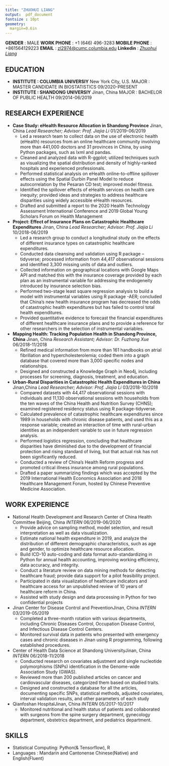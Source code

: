 ```yaml
---
title: "ZHUOHUI LIANG"
output:  pdf_document
fontsize : 10pt
geometry:
  margin=0.6in
---
```

**GENDER** : MALE \newline
**WORK PHONE** : +1 (646) 496-3283\newline
**MOBILE PHONE** : +861564129223\newline
**EMAIL** : [zl2974@cumc.columbia.edu](mailto:<zl2974@cumc.columbia.edu>)
\newline
**Linkedin** : 
[_Zhuohui Liang_](https://www.linkedin.com/in/zhuohui-liang-123108203/)

## EDUCATION
- **INSTITUTE : COLUMBIA UNIVERSIY** \hfill New York City, U.S. \newline
  MAJOR : MASTER CANDIDATE IN BIOSTATISTICS \hfill 09/2020-PRESENT
- **INSTITUTE : SHANDONG UNIVERSIY** \hfill Jinan, China\newline
  MAJOR : BACHELOR OF PUBLIC HEALTH \hfill 09/2014-06/2019

## RESEARCH EXPERIENCE
- **Case Study: eHealth Resource Allocation in Shandong Province** 
\hfill Jinan, China\newline
  _Lead Researcher; Advisor: Prof. Jiajia Li_ \hfill 01/2019-06/2019
  * Led a research team to collect data on the use of electronic health (eHealth) resources from an
online healthcare community involving more than 441,000 doctors and 31 provinces in China,
by using Python packages, such as lxml and pandas.
  * Cleaned and analyzed data with R-ggplot; utilized techniques such as visualizing the spatial
distribution and density of highly-ranked hospitals and experienced professionals.
  * Performed statistical analysis on eHealth online-to-offline spillover effects using the Spatial
Durbin Panel Model to reduce autocorrelation by the Pesaran CD test; improved model fitness.
  * Identified the spillover effects of eHealth services on health care inequity; provided ideas and
strategies to address healthcare disparities using widely accessible eHealth resources.
  * Drafted and submitted a report to the 2020 Health Technology Assessment International
Conference and 2019 Global Young Scholars Forum on Health Management

- **Project: Effect of Insurance Plans on Catastrophic Healthcare Expenditures**
\hfill Jinan, China\newline
  _Lead Researcher; Advisor: Prof. Jiajia Li_ \hfill 10/2018-06/2019
  * Led a research group to conduct a longitudinal study on the effects of different insurance types
on catastrophic healthcare expenditures.
  * Conducted data cleansing and validation using R package – tidyverse; processed information
from 44,417 observational sessions and identified 3,300 missing units of data and outliers.
  * Collected information on geographical locations with Google Maps API and matched this with
the insurance coverage provided by each plan as an instrumental variable for addressing the
endogeneity introduced by insurance selection bias.
  * Performed two-stage least square regression analysis to build a model with instrumental
variables using R package -AER; concluded that China's new health insurance program has
decreased the odds of catastrophic health expenditures but has failed to control total health
expenditures.
  * Provided quantitative evidence to forecast the financial expenditures of different healthcare
insurance plans and to provide a reference for other researchers in the selection of instrumental
variables.

- **Mapping Health: Tracking Population Health in Shandong Province, China** 
\hfill Jinan, China\newline
_Research Assistant; Advisor: Dr. Fuzhong Xue_ \hfill 06/2018-11/2018
  * Refined medical information from more than 161 handbooks on atrial fibrillation and
hypercholesterolemia; coded them into a graph database that covered more than 3,000 specific
nodes and relationships.
  * Designed and constructed a Knowledge Graph in Neo4j, including processes for screening,
diagnosis, treatment, and education.

- **Urban-Rural Disparities in Catastrophic Health Expenditures in China**
\hfill Jinan,China\newline
_Lead Researcher; Advisor: Prof. Jiajia Li_ \hfill 03/2018-10/2018
  * Compared datasets with 44,417 observational sessions with individuals and 11,130
observational sessions with households from the ten waves of the China Health and Nutrition
Survey (CHNS); examined registered residency status using R package-tidyverse.
  * Calculated prevalence of catastrophic healthcare expenditures since 1989 in households with
chronic disease patients, and used this as a response variable; created an interaction of time with
rural-urban identities as an independent variable to use in future regression analysis.
  * Performed logistics regression, concluding that healthcare disparities have diminished due to the
development of financial protection and rising standard of living, but that actual risk has not
been significantly reduced.
  * Conducted a review of China's Health Reform progress and promoted critical illness insurance
among rural populations.
  * Drafted a paper summarizing findings which was accepted by the 2019 International Health
Economics Association and 2018 Healthcare Management Forum, hosted by Chinese Preventive
Medicine Association.

## WORK EXPERIENCE
- National Health Development and Research Center of China Health Committee \hfill Beijing, China \newline
  _INTERN_ \hfill 06/2019-06/2020
  * Provide advice on sampling method, model selection, and result interpretation as well as data
visualization.
  * Estimate national health expenditure in 2019, and analyze the distribution of different
demographic characteristics, such as age and gender, to optimize healthcare resource allocation.
  * Build ICD-10 auto-coding and data format auto-standardizing in Python for annual health
accounting, improving working efficiency, data accuracy, and integrity.
  * Conduct a literature review on data mining methods for detecting healthcare fraud; provide
data support for a pilot feasibility project.
  * Participated in data visualization of healthcare indicators and healthcare access for an
unpublished review of 10 years of healthcare reform in China.
  * Assisted with study design and data processing in Python for two confidential projects

- Jinan Center for Disease Control and Prevention\hfill Jinan, China \newline
  _INTERN_ \hfill 03/2019-05/2019
  * Completed a three-month rotation with various departments, including Chronic Diseases
Control, Occupation Disease Control, and Infectious Disease Control Centers.
  * Monitored survival data in patients who presented with emergency cases and chronic diseases
in Jinan using R programming, following established procedures.

- Center of Health Data Science at Shandong University\hfill Jinan, China \newline
  _INTERN_  \hfill 06/2018-11/2018
  * Conducted research on covariates adjustment and single nucleotide polymorphisms (SNPs)
identification in the Genome-wide Association Study (GWAS).
  * Reviewed more than 200 published articles on cancer and cardiovascular diseases, categorized
them based on studied traits.
  * Designed and constructed a database for all the articles, documenting specific SNPs, statistical
methods, adjusted covariates, interval validation results, and other parameters of each study

- Qianfoshan Hospital\hfill Jinan, China \newline
  _INTERN_ \hfill 05/2017-10/2017 
  * Monitored nutritional and health status of patients and collaborated with surgeons from the spine
surgery department, gynecology department, obstetrics department, and pediatrics department.

## SKILLS
- Statistical Computing: Python(& Tensorflow), R
- Languages : Mandarin and Cantonense Chinese(Native) and English(Fluent)
